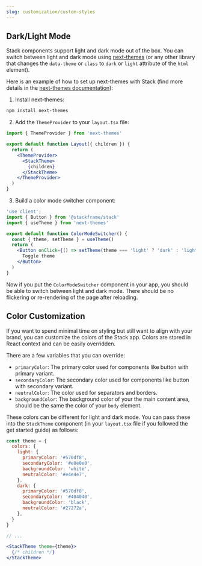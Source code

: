 ```yaml
---
slug: customization/custom-styles
---
```


## Dark/Light Mode

Stack components support light and dark mode out of the box. You can switch between light and dark mode using [next-themes](https://github.com/pacocoursey/next-themes) (or any other library that changes the `data-theme` or `class` to `dark` or `light` attribute of the `html` element).

Here is an example of how to set up next-themes with Stack (find more details in the [next-themes documentation](https://github.com/pacocoursey/next-themes)):

1. Install next-themes:

  ```bash
  npm install next-themes
  ```

2. Add the `ThemeProvider` to your `layout.tsx` file:

  ```jsx
  import { ThemeProvider } from 'next-themes'

  export default function Layout({ children }) {
    return (
      <ThemeProvider>
        <StackTheme>
          {children}
        </StackTheme>
      </ThemeProvider>
    )
  }
  ```

3. Build a color mode switcher component:

  ```jsx
  'use client';
  import { Button } from '@stackframe/stack'
  import { useTheme } from 'next-themes'

  export default function ColorModeSwitcher() {
    const { theme, setTheme } = useTheme()
    return (
      <Button onClick={() => setTheme(theme === 'light' ? 'dark' : 'light')}>
        Toggle theme
      </Button>
    )
  }
  ```

Now if you put the `ColorModeSwitcher` component in your app, you should be able to switch between light and dark mode. There should be no flickering or re-rendering of the page after reloading.


## Color Customization

If you want to spend minimal time on styling but still want to align with your brand, you can customize the colors of the Stack app. Colors are stored in React context and can be easily overridden.

There are a few variables that you can override:

- `primaryColor`: The primary color used for components like button with primary variant.
- `secondaryColor`: The secondary color used for components like button with secondary variant.
- `neutralColor`: The color used for separators and borders.
- `backgroundColor`: The background color of your the main content area, should be the same the color of your `body` element.

These colors can be different for light and dark mode. You can pass these into the `StackTheme` component (in your `layout.tsx` file if you followed the get started guide) as follows:

```jsx
const theme = {
  colors: {
    light: {
      primaryColor: '#570df8',
      secondaryColor: '#e0e0e0',
      backgroundColor: 'white',
      neutralColor: '#e4e4e7',
    },
    dark: {
      primaryColor: '#570df8',
      secondaryColor: '#404040',
      backgroundColor: 'black',
      neutralColor: '#27272a',
    },
  }
}

// ...

<StackTheme theme={theme}>
  {/* children */}
</StackTheme>
```